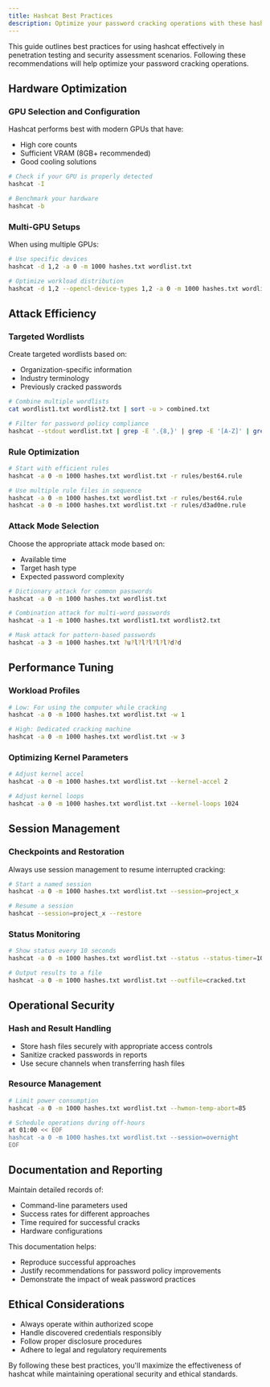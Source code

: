 ```yaml
---
title: Hashcat Best Practices
description: Optimize your password cracking operations with these hashcat best practices and recommendations
---
```



This guide outlines best practices for using hashcat effectively in penetration testing and security assessment scenarios. Following these recommendations will help optimize your password cracking operations.

## Hardware Optimization

### GPU Selection and Configuration

Hashcat performs best with modern GPUs that have:

- High core counts
- Sufficient VRAM (8GB+ recommended)
- Good cooling solutions

```bash
# Check if your GPU is properly detected
hashcat -I

# Benchmark your hardware
hashcat -b
```

### Multi-GPU Setups

When using multiple GPUs:

```bash
# Use specific devices
hashcat -d 1,2 -a 0 -m 1000 hashes.txt wordlist.txt

# Optimize workload distribution
hashcat -d 1,2 --opencl-device-types 1,2 -a 0 -m 1000 hashes.txt wordlist.txt
```

## Attack Efficiency

### Targeted Wordlists

Create targeted wordlists based on:

- Organization-specific information
- Industry terminology
- Previously cracked passwords

```bash
# Combine multiple wordlists
cat wordlist1.txt wordlist2.txt | sort -u > combined.txt

# Filter for password policy compliance
hashcat --stdout wordlist.txt | grep -E '.{8,}' | grep -E '[A-Z]' | grep -E '[0-9]' > policy_compliant.txt
```

### Rule Optimization

```bash
# Start with efficient rules
hashcat -a 0 -m 1000 hashes.txt wordlist.txt -r rules/best64.rule

# Use multiple rule files in sequence
hashcat -a 0 -m 1000 hashes.txt wordlist.txt -r rules/best64.rule
hashcat -a 0 -m 1000 hashes.txt wordlist.txt -r rules/d3ad0ne.rule
```

### Attack Mode Selection

Choose the appropriate attack mode based on:

- Available time
- Target hash type
- Expected password complexity

```bash
# Dictionary attack for common passwords
hashcat -a 0 -m 1000 hashes.txt wordlist.txt

# Combination attack for multi-word passwords
hashcat -a 1 -m 1000 hashes.txt wordlist1.txt wordlist2.txt

# Mask attack for pattern-based passwords
hashcat -a 3 -m 1000 hashes.txt ?u?l?l?l?l?l?d?d
```

## Performance Tuning

### Workload Profiles

```bash
# Low: For using the computer while cracking
hashcat -a 0 -m 1000 hashes.txt wordlist.txt -w 1

# High: Dedicated cracking machine
hashcat -a 0 -m 1000 hashes.txt wordlist.txt -w 3
```

### Optimizing Kernel Parameters

```bash
# Adjust kernel accel
hashcat -a 0 -m 1000 hashes.txt wordlist.txt --kernel-accel 2

# Adjust kernel loops
hashcat -a 0 -m 1000 hashes.txt wordlist.txt --kernel-loops 1024
```

## Session Management

### Checkpoints and Restoration

Always use session management to resume interrupted cracking:

```bash
# Start a named session
hashcat -a 0 -m 1000 hashes.txt wordlist.txt --session=project_x

# Resume a session
hashcat --session=project_x --restore
```

### Status Monitoring

```bash
# Show status every 10 seconds
hashcat -a 0 -m 1000 hashes.txt wordlist.txt --status --status-timer=10

# Output results to a file
hashcat -a 0 -m 1000 hashes.txt wordlist.txt --outfile=cracked.txt
```

## Operational Security

### Hash and Result Handling

- Store hash files securely with appropriate access controls
- Sanitize cracked passwords in reports
- Use secure channels when transferring hash files

### Resource Management

```bash
# Limit power consumption
hashcat -a 0 -m 1000 hashes.txt wordlist.txt --hwmon-temp-abort=85

# Schedule operations during off-hours
at 01:00 << EOF
hashcat -a 0 -m 1000 hashes.txt wordlist.txt --session=overnight
EOF
```

## Documentation and Reporting

Maintain detailed records of:

- Command-line parameters used
- Success rates for different approaches
- Time required for successful cracks
- Hardware configurations

This documentation helps:

- Reproduce successful approaches
- Justify recommendations for password policy improvements
- Demonstrate the impact of weak password practices

## Ethical Considerations

- Always operate within authorized scope
- Handle discovered credentials responsibly
- Follow proper disclosure procedures
- Adhere to legal and regulatory requirements

By following these best practices, you'll maximize the effectiveness of hashcat while maintaining operational security and ethical standards.
